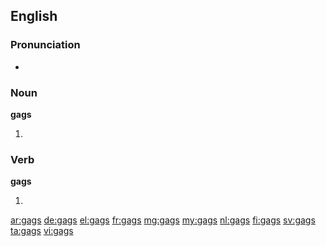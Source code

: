 ==English==

===Pronunciation===
* {{rhymes|æɡz}}

===Noun===
'''gags'''

# {{plural of|gag}}

===Verb===
'''gags'''

# {{en-third-person singular of|gag}}

[[ar:gags]]
[[de:gags]]
[[el:gags]]
[[fr:gags]]
[[mg:gags]]
[[my:gags]]
[[nl:gags]]
[[fi:gags]]
[[sv:gags]]
[[ta:gags]]
[[vi:gags]]